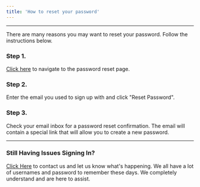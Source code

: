 ```yaml
---
title: 'How to reset your password'
---
```


---

There are many reasons you may want to reset your password. Follow the instructions below.

### Step 1.

[Click here](/admin/#/password-reset) to navigate to the password reset page.

### Step 2.

Enter the email you used to sign up with and click "Reset Password".

### Step 3.

Check your email inbox for a password reset confirmation. The email will contain a special
link that will allow you to create a new password.

---

### Still Having Issues Signing In?

[Click Here](/contact) to contact us and let us know what's happening. We all have a lot of
usernames and password to remember these days. We completely understand and are here to assist.
